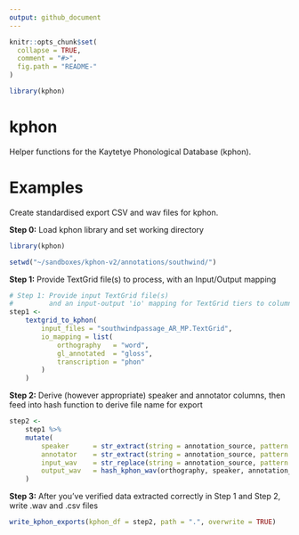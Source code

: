 ```yaml
---
output: github_document
---
```


<!-- README.md is generated from README.Rmd. Please edit that file -->

```r
knitr::opts_chunk$set(
  collapse = TRUE,
  comment = "#>",
  fig.path = "README-"
)

library(kphon)
```

# kphon

Helper functions for the Kaytetye Phonological Database (kphon).

# Examples

Create standardised export CSV and wav files for kphon.

**Step 0:** Load kphon library and set working directory

```r
library(kphon)

setwd("~/sandboxes/kphon-v2/annotations/southwind/")
```

**Step 1:** Provide TextGrid file(s) to process, with an Input/Output mapping

```r
# Step 1: Provide input TextGrid file(s)
#         and an input-output 'io' mapping for TextGrid tiers to columns
step1 <-
    textgrid_to_kphon(
        input_files = "southwindpassage_AR_MP.TextGrid",
        io_mapping = list(
            orthography   = "word",
            gl_annotated  = "gloss",
            transcription = "phon"
        )
    )
```

**Step 2:** Derive (however appropriate) speaker and annotator columns, then feed into hash function to derive file name for export

```r
step2 <-
    step1 %>%
    mutate(
        speaker      = str_extract(string = annotation_source, pattern = "_[A-Z]+_") %>% str_remove_all("_"),
        annotator    = str_extract(string = annotation_source, pattern = "[A-Z]+\\.TextGrid") %>% str_remove("\\.TextGrid"),
        input_wav    = str_replace(string = annotation_source, pattern = "_[A-Z]+.\\TextGrid", ".wav"),
        output_wav   = hash_kphon_wav(orthography, speaker, annotation_source, xmin)
    )

```

**Step 3:** After you've verified data extracted correctly in Step 1 and Step 2, write .wav and .csv files

```r
write_kphon_exports(kphon_df = step2, path = ".", overwrite = TRUE)
```

